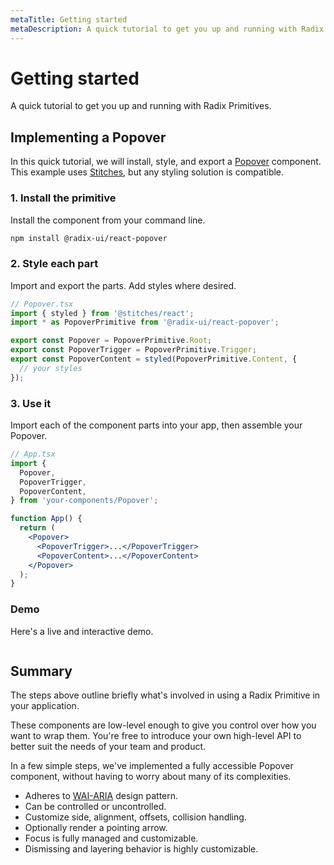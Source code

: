 ```yaml
---
metaTitle: Getting started
metaDescription: A quick tutorial to get you up and running with Radix Primitives.
---
```


# Getting started

<Description>
  A quick tutorial to get you up and running with Radix Primitives.
</Description>

## Implementing a Popover

In this quick tutorial, we will install, style, and export a [Popover](../components/popover) component. This example uses [Stitches](https://stitches.dev), but any styling solution is compatible.

### 1. Install the primitive

Install the component from your command line.

```bash
npm install @radix-ui/react-popover
```

### 2. Style each part

Import and export the parts. Add styles where desired.

```jsx
// Popover.tsx
import { styled } from '@stitches/react';
import * as PopoverPrimitive from '@radix-ui/react-popover';

export const Popover = PopoverPrimitive.Root;
export const PopoverTrigger = PopoverPrimitive.Trigger;
export const PopoverContent = styled(PopoverPrimitive.Content, {
  // your styles
});
```

### 3. Use it

Import each of the component parts into your app, then assemble your Popover.

```jsx
// App.tsx
import {
  Popover,
  PopoverTrigger,
  PopoverContent,
} from 'your-components/Popover';

function App() {
  return (
    <Popover>
      <PopoverTrigger>...</PopoverTrigger>
      <PopoverContent>...</PopoverContent>
    </Popover>
  );
}
```

### Demo

Here's a live and interactive demo.

<Preview>
  <PopoverDemo />
</Preview>

```jsx collapsed template=Popover

```

## Summary

The steps above outline briefly what's involved in using a Radix Primitive in your application.

These components are low-level enough to give you control over how you want to wrap them. You're free to introduce your own high-level API to better suit the needs of your team and product.

In a few simple steps, we've implemented a fully accessible Popover component, without having to worry about many of its complexities.

- Adheres to [WAI-ARIA](https://www.w3.org/TR/wai-aria-practices-1.2/#dialog_modal) design pattern.
- Can be controlled or uncontrolled.
- Customize side, alignment, offsets, collision handling.
- Optionally render a pointing arrow.
- Focus is fully managed and customizable.
- Dismissing and layering behavior is highly customizable.
